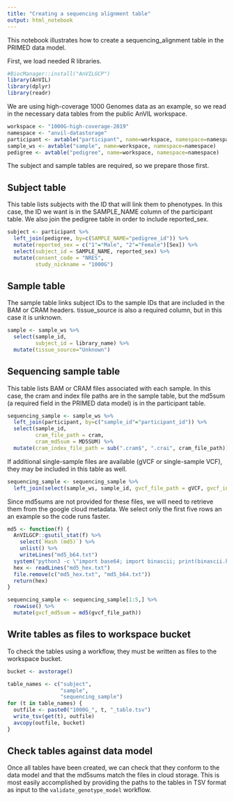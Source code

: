 ```yaml
---
title: "Creating a sequencing alignment table"
output: html_notebook
---
```


This notebook illustrates how to create a sequencing_alignment table in the PRIMED data model.

First, we load needed R libraries.

```r
#BiocManager::install("AnVILGCP")
library(AnVIL)
library(dplyr)
library(readr)
```

We are using high-coverage 1000 Genomes data as an example, so we read in the necessary data tables from the public AnVIL workspace.

```r
workspace <- "1000G-high-coverage-2019"
namespace <- "anvil-datastorage"
participant <- avtable("participant", name=workspace, namespace=namespace)
sample_ws <- avtable("sample", name=workspace, namespace=namespace)
pedigree <- avtable("pedigree", name=workspace, namespace=namespace)
```

The subject and sample tables are required, so we prepare those first.

## Subject table

This table lists subjects with the ID that will link them to phenotypes. In this case, the ID we want is in the SAMPLE_NAME column of the participant table. We also join the pedigree table in order to include reported_sex.

```r
subject <- participant %>%
  left_join(pedigree, by=c(SAMPLE_NAME="pedigree_id")) %>%
  mutate(reported_sex = c("1"="Male", "2"="Female")[Sex]) %>%
  select(subject_id = SAMPLE_NAME, reported_sex) %>%
  mutate(consent_code = "NRES",
         study_nickname = "1000G")
```


## Sample table

The sample table links subject IDs to the sample IDs that are included in the BAM or CRAM headers. tissue_source is also a required column, but in this case it is unknown.

```r
sample <- sample_ws %>%
  select(sample_id,
         subject_id = library_name) %>%
  mutate(tissue_source="Unknown")
```


## Sequencing sample table

This table lists BAM or CRAM files associated with each sample. In this case, the cram and index file paths are in the sample table, but the md5sum (a required field in the PRIMED data model) is in the participant table.


```r
sequencing_sample <- sample_ws %>%
  left_join(participant, by=c("sample_id"="participant_id")) %>%
  select(sample_id,
         cram_file_path = cram,
         cram_md5sum = MD5SUM) %>%
  mutate(cram_index_file_path = sub(".cram$", ".crai", cram_file_path))
```


If additional single-sample files are available (gVCF or single-sample VCF), they may be included in this table as well.

```r
sequencing_sample <- sequencing_sample %>%
  left_join(select(sample_ws, sample_id, gvcf_file_path = gVCF, gvcf_index_file_path = gVCF_TBI))
```

Since md5sums are not provided for these files, we will need to retrieve them from the google cloud metadata. We select only the first five rows an an example so the code runs faster.
 
```r
md5 <- function(f) {
  AnVILGCP::gsutil_stat(f) %>%
    select(`Hash (md5)`) %>%
    unlist() %>%
    writeLines("md5_b64.txt")
  system("python3 -c \"import base64; import binascii; print(binascii.hexlify(base64.urlsafe_b64decode(open('md5_b64.txt').read())))\" | cut -d \"'\" -f 2 > md5_hex.txt")
  hex <- readLines("md5_hex.txt")
  file.remove(c("md5_hex.txt", "md5_b64.txt"))
  return(hex)
}

sequencing_sample <- sequencing_sample[1:5,] %>%
  rowwise() %>%
  mutate(gvcf_md5sum = md5(gvcf_file_path))
```
 
## Write tables as files to workspace bucket

To check the tables using a workflow, they must be written as files to the workspace bucket.

```r
bucket <- avstorage()

table_names <- c("subject",
                 "sample",
                 "sequencing_sample")
for (t in table_names) {
  outfile <- paste0("1000G_", t, "_table.tsv")
  write_tsv(get(t), outfile)
  avcopy(outfile, bucket)
}
```

## Check tables against data model

Once all tables have been created, we can check that they conform to the data model and that the md5sums match the files in cloud storage. This is most easily accomplished by providing the paths to the tables in TSV format as input to the `validate_genotype_model` workflow.
